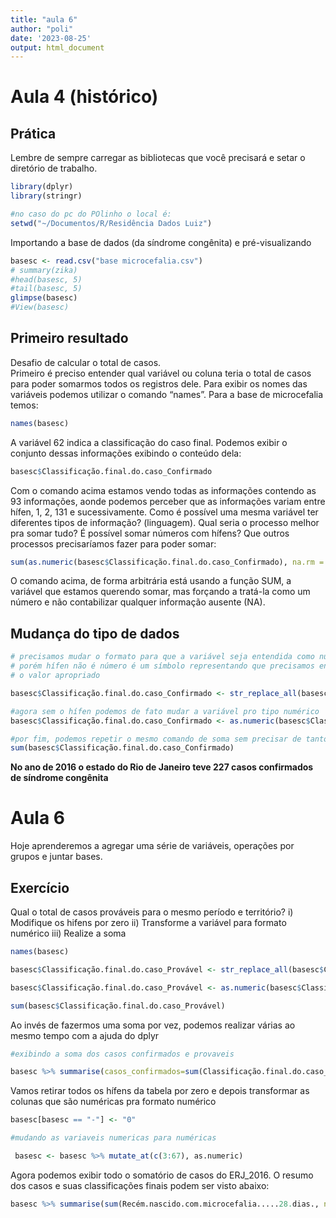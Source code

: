```yaml
---
title: "aula 6"
author: "poli"
date: '2023-08-25'
output: html_document
---
```


# Aula 4 (histórico)

## Prática
Lembre de sempre carregar as bibliotecas que você precisará e setar o diretório de trabalho.

```r
library(dplyr)
library(stringr)

#no caso do pc do POlinho o local é: 
setwd("~/Documentos/R/Residência Dados Luiz")
```

Importando a base de dados (da síndrome congênita) e pré-visualizando
```r
basesc <- read.csv("base microcefalia.csv")
# summary(zika)
#head(basesc, 5)
#tail(basesc, 5)
glimpse(basesc)
#View(basesc)
```

## Primeiro resultado
Desafio de calcular o total de casos. <br>
Primeiro é preciso entender qual variável ou coluna teria o total de casos para poder somarmos todos os registros dele. 
Para exibir os nomes das variáveis podemos utilizar o comando "names". Para a base de microcefalia temos:
```r
names(basesc)
```
A variável 62 indica a classificação do caso final. Podemos exibir o conjunto dessas informações exibindo o conteúdo dela:
```r
basesc$Classificação.final.do.caso_Confirmado
```
Com o comando acima estamos vendo todas as informações contendo as 93 informações, aonde podemos perceber que as informações variam entre hífen, 1, 2, 131 e sucessivamente. Como é possível uma mesma variável ter diferentes tipos de informação? (linguagem). Qual seria o processo melhor pra somar tudo? É possível somar números com hífens? Que outros processos precisaríamos fazer para poder somar:
```r
sum(as.numeric(basesc$Classificação.final.do.caso_Confirmado), na.rm = T)
```
O comando acima, de forma arbitrária está usando a função SUM, a variável que estamos querendo somar, mas forçando a tratá-la como um número e não contabilizar qualquer informação ausente (NA).<br>

## Mudança do tipo de dados
```r
# precisamos mudar o formato para que a variável seja entendida como numérica, 
# porém hífen não é número é um símbolo representando que precisamos então dar
# o valor apropriado

basesc$Classificação.final.do.caso_Confirmado <- str_replace_all(basesc$Classificação.final.do.caso_Confirmado, "-", "0")

#agora sem o hífen podemos de fato mudar a variável pro tipo numérico
basesc$Classificação.final.do.caso_Confirmado <- as.numeric(basesc$Classificação.final.do.caso_Confirmado)

#por fim, podemos repetir o mesmo comando de soma sem precisar de tantos atributos
sum(basesc$Classificação.final.do.caso_Confirmado)
```
**No ano de 2016 o estado do Rio de Janeiro teve 227 casos confirmados de síndrome congênita**

# Aula 6
Hoje aprenderemos a agregar uma série de variáveis, operações por grupos e juntar bases.


## Exercício
Qual o total de casos prováveis para o mesmo período e território?
i) Modifique os hifens por zero
ii) Transforme a variável para formato numérico
iii) Realize a soma

```r
names(basesc)

basesc$Classificação.final.do.caso_Provável <- str_replace_all(basesc$Classificação.final.do.caso_Provável, "-", "0")

basesc$Classificação.final.do.caso_Provável <- as.numeric(basesc$Classificação.final.do.caso_Provável)

sum(basesc$Classificação.final.do.caso_Provável)
```







Ao invés de fazermos uma soma por vez, podemos realizar várias ao mesmo tempo com a ajuda do dplyr
```r
#exibindo a soma dos casos confirmados e provaveis

basesc %>% summarise(casos_confirmados=sum(Classificação.final.do.caso_Confirmado), casos_provaveis=sum(Classificação.final.do.caso_Provável))
```

Vamos retirar todos os hífens da tabela por zero e depois transformar as colunas que são numéricas pra formato numérico
```r
basesc[basesc == "-"] <- "0"

#mudando as variaveis numericas para numéricas

 basesc <- basesc %>% mutate_at(c(3:67), as.numeric)
```

Agora podemos exibir todo o somatório de casos do ERJ_2016.
O resumo dos casos e suas classificações finais podem ser visto abaixo:

```r
basesc %>% summarise(sum(Recém.nascido.com.microcefalia.....28.dias., na.rm = T), sum(Criança.com.microcef.e.ou.altera.SNC....28.dias., na.rm = T), sum(Feto.com.alterações.do.SNC, na.rm = T))
```
